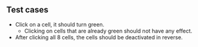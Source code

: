 ## Test cases

- Click on a cell, it should turn green.
  - Clicking on cells that are already green should not have any effect.
- After clicking all 8 cells, the cells should be deactivated in reverse.
